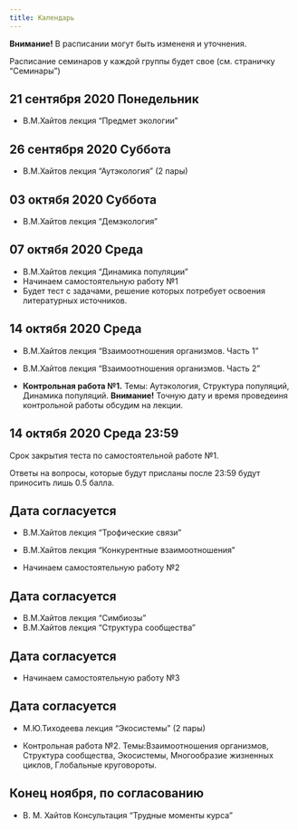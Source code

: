 ```yaml
---
title: Календарь
---
```


**Внимание!** В расписании могут быть измененя и уточнения.

Расписание семинаров у каждой группы будет свое (см. страничку "Семинары")


## 21 сентября 2020	Понедельник
- В.М.Хайтов лекция "Предмет экологии"

## 26 сентября 2020	Суббота
- В.М.Хайтов лекция "Аутэкология" (2 пары)

## 03 октябя 2020	Суббота
- В.М.Хайтов лекция "Демэкология"

## 07 октябя 2020	Среда

- В.М.Хайтов лекция "Динамика популяции"
- Начинаем самостоятельную работу №1
- Будет тест с задачами, решение которых потребует освоения литературных источников. 


## 14 октябя 2020	Среда

- В.М.Хайтов лекция "Взаимоотношения организмов. Часть 1"
- В.М.Хайтов лекция "Взаимоотношения организмов. Часть 2"

- **Контрольная работа №1.** Темы: Аутэкология, Структура популяций, Динамика популяций.
**Внимание!** Точную дату и время проведеиня контрольной работы обсудим на лекции.

## 14 октябя 2020	Среда 23:59 

Срок закрытия теста по самостоятельной работе №1. 

Ответы на вопросы, которые будут присланы после 23:59 будут приносить лишь 0.5 балла.

## Дата согласуется
- В.М.Хайтов лекция "Трофические связи"
- В.М.Хайтов лекция "Конкурентные взаимоотношения"

- Начинаем самостоятельную работу №2

## Дата согласуется
- В.М.Хайтов лекция "Симбиозы"
- В.М.Хайтов лекция "Структура сообщества"

## Дата согласуется

- Начинаем самостоятельную работу №3



## Дата согласуется
- М.Ю.Тиходеева лекция "Экосистемы" (2 пары)

- Контрольная работа №2. Темы:Взаимоотношения организмов, Структура сообщества, Экосистемы, Многообразие жизненных циклов, Глобальные круговороты.


## Конец ноября, по согласованию 	
- В. М. Хайтов Консультация "Трудные моменты курса"	 




